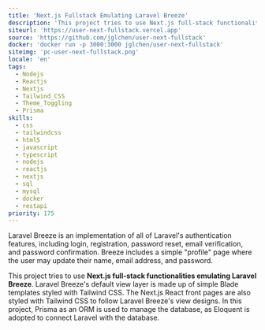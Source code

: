 ```yaml
---
title: 'Next.js Fullstack Emulating Laravel Breeze'
description: 'This project tries to use Next.js full-stack functionalities emulating Laravel Breeze.'
siteurl: 'https://user-next-fullstack.vercel.app'
source: 'https://github.com/jglchen/user-next-fullstack'
docker: 'docker run -p 3000:3000 jglchen/user-next-fullstack'
siteimg: 'pc-user-next-fullstack.png'
locale: 'en'
tags:
  - Nodejs
  - Reactjs
  - Nextjs
  - Tailwind_CSS
  - Theme_Toggling
  - Prisma
skills:
  - css
  - tailwindcss
  - html5
  - javascript
  - typescript
  - nodejs
  - reactjs
  - nextjs
  - sql
  - mysql
  - docker
  - restapi
priority: 175
---
```


Laravel Breeze is an implementation of all of Laravel&apos;s authentication features, including login, registration, password reset, email verification, and password confirmation.
Breeze includes a simple &quot;profile&quot; page where the user may update their name, email address, and password. 

This project tries to use **Next.js full-stack functionalities emulating Laravel Breeze**.
Laravel Breeze&apos;s default view layer is made up of simple Blade templates styled with Tailwind CSS. The Next.js React front pages are also styled with Tailwind CSS to follow Laravel Breeze&apos;s view designs.
In this project, Prisma as an ORM is used to manage the database, as Eloquent is adopted to connect Laravel with the database.